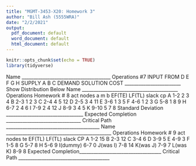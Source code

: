 ```yaml
---
title: "MGMT-3453-X20: Homework 3"
author: "Bill Ash (5555WRA)"
date: "2/2/2021"
output:
  pdf_document: default
  word_document: default
  html_document: default
---
```


```r
knitr::opts_chunk$set(echo = TRUE)
library(tidyverse)
```



Name ______________________________________
Operations #7
INPUT
FROM\TO
D
E
F
G
H
SUPPLY
A
B
C
DEMAND
SOLUTION
COST ________________________
Show Distribution Below
Name _________________________________________
Operations Homework # 8
act
nodes
a
m
b
EF(TE)
LF(TL)
slack
cp
A
1-2
2
3
4
B
2-3
1
2
3
C
2-4
4
5
12
D
2-5
3
4
11
E
3-6
1
3
5
F
4-6
1
2
3
G
5-8
1
8
9
H
6-7
2
4
6
I
7-9
2
4
12
J
8-9
3
4
5
K
9-10
5
7
8
Standard Deviation _________________________________
Expected Completion ________________________________
Critical Path ________________________________________
Name _____________________________________________
Operations Homework # 9
act
nodes
te
EF(TL)
LF(TL)
slack
CP
A
1-2
15
B
2-3
12
C
3-4
6
D
3-9
5
E
4-9
3
F
1-5
8
G
5-7
8
H
5-6
9
I(dummy)
6-7
0
J(was I)
7-8
14
K(was J)
7-9
7
L(was K)
8-9
8
Expected Completion___________________________________
Critical Path _______________________________________